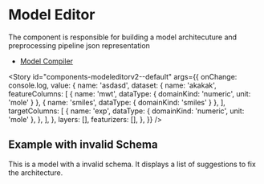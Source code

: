 
<Meta title="Model Editor" />

# Model Editor

The component is responsible for building a model architecuture and preprocessing pipeline json representation

- [Model Compiler](#story--components-modeleditorv2--invalid-schema)

<Story
  id="components-modeleditorv2--default"
  args={{
    onChange: console.log,
    value: {
      name: 'asdasd',
      dataset: {
        name: 'akakak',
        featureColumns: [
          { name: 'mwt', dataType: { domainKind: 'numeric', unit: 'mole' } },
          { name: 'smiles', dataType: { domainKind: 'smiles' } },
        ],
        targetColumns: [
          {
            name: 'exp',
            dataType: { domainKind: 'numeric', unit: 'mole' },
          },
        ],
      },
      layers: [],
      featurizers: [],
    },
  }}
/>

## Example with invalid Schema

This is a model with a invalid schema. It displays a list of suggestions
to fix the architecture.

<Story id="components-modeleditorv2--invalid-schema" />
